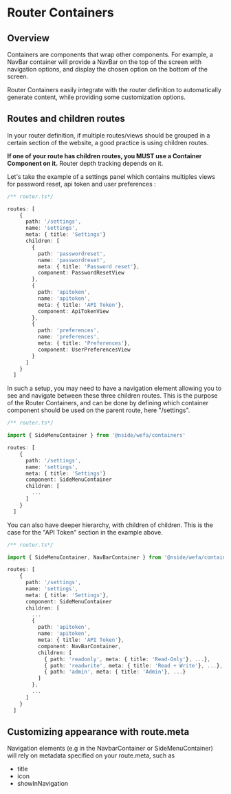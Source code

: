 
<Meta of={RouterContainerStories} />

# Router Containers

## Overview

Containers are components that wrap other components. For example, a NavBar container will provide a NavBar on the top of the screen with navigation options,
and display the chosen option on the bottom of the screen.

Router Containers easily integrate with the router definition to automatically generate content, while providing some customization options.

## Routes and children routes

In your router definition, if multiple routes/views should be grouped in a certain section of the website, a good practice is using children routes.

**If one of your route has children routes, you MUST use a Container Component on it.** Router depth tracking depends on it.

Let's take the example of a settings panel which contains multiples views for password reset, api token and user preferences :

```ts
/** router.ts*/

routes: [
    {
      path: '/settings',
      name: 'settings',
      meta: { title: 'Settings'}
      children: [
        {
          path: 'passwordreset',
          name: 'passwordreset',
          meta: { title: 'Password reset'},
          component: PasswordResetView
        },
        {
          path: 'apitoken',
          name: 'apitoken',
          meta: { title: 'API Token'},
          component: ApiTokenView
        },
        {
          path: 'preferences',
          name: 'preferences',
          meta: { title: 'Preferences'},
          component: UserPreferencesView
        }
      ]
    }
  ]
```

In such a setup, you may need to have a navigation element allowing you to see and navigate between these three children routes.
This is the purpose of the Router Containers, and can be done by defining which container component should be used on the parent route, here "/settings".

```ts
/** router.ts*/

import { SideMenuContainer } from '@nside/wefa/containers'

routes: [
    {
      path: '/settings',
      name: 'settings',
      meta: { title: 'Settings'}
      component: SideMenuContainer
      children: [
        ...
      ]
    }
  ]
```

<Canvas>
  <Story of={RouterContainerStories.Default} />
</Canvas>

You can also have deeper hierarchy, with children of children. This is the case for the "API Token" section in the example above.

```ts
/** router.ts*/

import { SideMenuContainer, NavBarContainer } from '@nside/wefa/containers'

routes: [
    {
      path: '/settings',
      name: 'settings',
      meta: { title: 'Settings'},
      component: SideMenuContainer
      children: [
        ...
        {
          path: 'apitoken',
          name: 'apitoken',
          meta: { title: 'API Token'},
          component: NavBarContainer,
          children: [
            { path: 'readonly', meta: { title: 'Read-Only'}, ...},
            { path: 'readwrite', meta: { title: 'Read + Write'}, ...},
            { path: 'admin', meta: { title: 'Admin'}, ...}
          ]
        },
        ...
      ]
    }
  ]
```

## Customizing appearance with route.meta

Navigation elements (e.g in the NavbarContainer or SideMenuContainer) will rely on metadata specified on your route.meta, such as

- title
- icon
- showInNavigation
